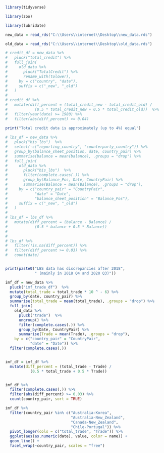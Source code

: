 
```r

library(tidyverse)

library(zoo)

library(lubridate)

```


```r

new_data = read_rds("C:\\Users\\internet\\Desktop\\new_data.rds")

old_data = read_rds("C:\\Users\\internet\\Desktop\\old_data.rds")


```


```r

# credit_df = new_data %>%
#   pluck("total_credit") %>%
#   full_join(
#     old_data %>%
#       pluck("TotalCredit") %>%
#       rename_with(tolower),
#     by = c("country", "date"),
#     suffix = c("_new", "_old")
#   )
# 
# credit_df %>% 
#   mutate(diff_percent = (total_credit_new - total_credit_old) /
#            (0.5 * total_credit_new + 0.5 * total_credit_old))  %>% 
#   filter(year(date) >= 1980) %>% 
#   filter(abs(diff_percent) >= 0.04)
  
print("Total credit data is approximately (up to 4%) equal")  

```

```r

# lbs_df = new_data %>%
#   pluck("bis_lbs")  %>% 
#   select(-c("reporting_country", "counterparty_country")) %>% 
#   group_by(balance_sheet_position, date, country_pair) %>% 
#   summarise(balance = mean(balance), .groups = "drop") %>% 
#   full_join(
#     old_data %>%
#       pluck("bis_lbs")  %>% 
#       filter(complete.cases(.)) %>% 
#       group_by(Balance_Pos, Date, CountryPair) %>% 
#       summarise(Balance = mean(Balance), .groups = "drop"),
#     by = c("country_pair" = "CountryPair",
#            "date" = "Date",
#            "balance_sheet_position" = "Balance_Pos"),
#     suffix = c("_new", "_old")
#   )
# 
# lbs_df = lbs_df %>% 
#   mutate(diff_percent = (balance - Balance) /
#            (0.5 * balance + 0.5 * Balance))
# 
# 
# lbs_df %>% 
#   filter(!is.na(diff_percent)) %>% 
#   filter(diff_percent >= 0.03) %>% 
#   count(date)


print(paste0("LBS data has discrepancies after 2018",
             " (mainly in 2018 Q4 and 2020 Q3)"))  

```

```r

imf_df = new_data %>%
  pluck("imf_trade_df")  %>%
  mutate(total_trade = total_trade * 10 ^ - 6) %>% 
  group_by(date, country_pair) %>%
  summarise(total_trade = mean(total_trade), .groups = "drop") %>%
  full_join(
    old_data %>%
      pluck("trade")  %>%
      ungroup() %>% 
      filter(complete.cases(.)) %>%
      group_by(Date, CountryPair) %>%
      summarise(Trade = mean(Trade), .groups = "drop"),
    by = c("country_pair" = "CountryPair",
           "date" = "Date")) %>% 
  filter(complete.cases(.))


imf_df = imf_df %>% 
  mutate(diff_percent = (total_trade - Trade) /
           (0.5 * total_trade + 0.5 * Trade))


imf_df %>%
  filter(complete.cases(.)) %>% 
  filter(abs(diff_percent) >= 0.03) %>% 
  count(country_pair, sort = TRUE)

imf_df %>% 
  filter(country_pair %in% c("Australia-Korea",
                             "Australia-New_Zealand",
                             "Canada-New_Zealand",
                             "Chile-Portugal")) %>% 
  pivot_longer(cols = c("total_trade", "Trade")) %>% 
  ggplot(aes(as.numeric(date), value, color = name)) + 
  geom_line() + 
  facet_wrap(~country_pair, scales = "free")

```

